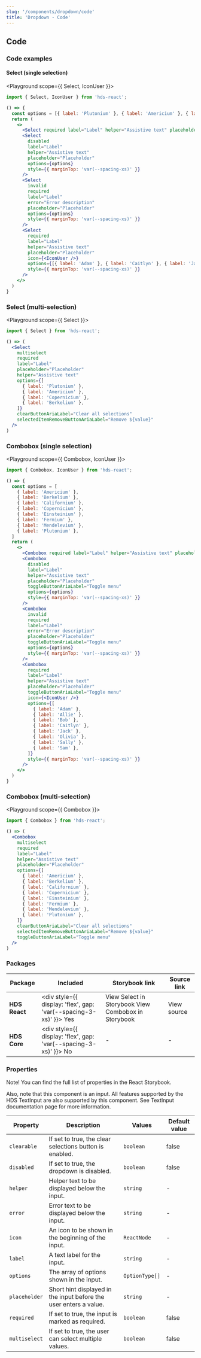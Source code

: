 ```yaml
---
slug: '/components/dropdown/code'
title: 'Dropdown - Code'
---
```




## Code

### Code examples 

#### Select (single selection)
<Playground scope={{ Select, IconUser }}>


```jsx
import { Select, IconUser } from 'hds-react';

() => {
  const options = [{ label: 'Plutonium' }, { label: 'Americium' }, { label: 'Copernicium' }, { label: 'Berkelium' }];
  return (
    <>
      <Select required label="Label" helper="Assistive text" placeholder="Placeholder" options={options} />
      <Select
        disabled
        label="Label"
        helper="Assistive text"
        placeholder="Placeholder"
        options={options}
        style={{ marginTop: 'var(--spacing-xs)' }}
      />
      <Select
        invalid
        required
        label="Label"
        error="Error description"
        placeholder="Placeholder"
        options={options}
        style={{ marginTop: 'var(--spacing-xs)' }}
      />
      <Select
        required
        label="Label"
        helper="Assistive text"
        placeholder="Placeholder"
        icon={<IconUser />}
        options={[{ label: 'Adam' }, { label: 'Caitlyn' }, { label: 'Jack' }, { label: 'Sally' }]}
        style={{ marginTop: 'var(--spacing-xs)' }}
      />
    </>
  )
}
```

</Playground>

### Select (multi-selection)
<Playground scope={{ Select }}>


```jsx
import { Select } from 'hds-react';

() => (
  <Select
    multiselect
    required
    label="Label"
    placeholder="Placeholder"
    helper="Assistive text"
    options={[
      { label: 'Plutonium' },
      { label: 'Americium' },
      { label: 'Copernicium' },
      { label: 'Berkelium' },
    ]}
    clearButtonAriaLabel="Clear all selections"
    selectedItemRemoveButtonAriaLabel="Remove ${value}"
  />
)
```

</Playground>

### Combobox (single selection)
<Playground scope={{ Combobox, IconUser }}>


```jsx
import { Combobox, IconUser } from 'hds-react';

() => {
  const options = [
    { label: 'Americium' },
    { label: 'Berkelium' },
    { label: 'Californium' },
    { label: 'Copernicium' },
    { label: 'Einsteinium' },
    { label: 'Fermium' },
    { label: 'Mendelevium' },
    { label: 'Plutonium' },
  ]
  return (
    <>
      <Combobox required label="Label" helper="Assistive text" placeholder="Placeholder" toggleButtonAriaLabel="Toggle menu" options={options} />
      <Combobox
        disabled
        label="Label"
        helper="Assistive text"
        placeholder="Placeholder"
        toggleButtonAriaLabel="Toggle menu"
        options={options}
        style={{ marginTop: 'var(--spacing-xs)' }}
      />
      <Combobox
        invalid
        required
        label="Label"
        error="Error description"
        placeholder="Placeholder"
        toggleButtonAriaLabel="Toggle menu"
        options={options}
        style={{ marginTop: 'var(--spacing-xs)' }}
      />
      <Combobox
        required
        label="Label"
        helper="Assistive text"
        placeholder="Placeholder"
        toggleButtonAriaLabel="Toggle menu"
        icon={<IconUser />}
        options={[
          { label: 'Adam' },
          { label: 'Allie' },
          { label: 'Bob' },
          { label: 'Caitlyn' },
          { label: 'Jack' },
          { label: 'Olivia' },
          { label: 'Sally' },
          { label: 'Sam' },
        ]}
        style={{ marginTop: 'var(--spacing-xs)' }}
      />
    </>
  )
}
```

</Playground>

### Combobox (multi-selection)
<Playground scope={{ Combobox }}>


```jsx
import { Combobox } from 'hds-react';

() => (
  <Combobox
    multiselect
    required
    label="Label"
    helper="Assistive text"
    placeholder="Placeholder"
    options={[
      { label: 'Americium' },
      { label: 'Berkelium' },
      { label: 'Californium' },
      { label: 'Copernicium' },
      { label: 'Einsteinium' },
      { label: 'Fermium' },
      { label: 'Mendelevium' },
      { label: 'Plutonium' },
    ]}
    clearButtonAriaLabel="Clear all selections"
    selectedItemRemoveButtonAriaLabel="Remove ${value}"
    toggleButtonAriaLabel="Toggle menu"
  />
)
```

</Playground>

### Packages
| Package           | Included                                                                                         | Storybook link                                                                                                                                                                                                                                                       | Source link                                                                                                                                                   |
| ----------------- | ------------------------------------------------------------------------------------------------ | -------------------------------------------------------------------------------------------------------------------------------------------------------------------------------------------------------------------------------------------------------------------- | ------------------------------------------------------------------------------------------------------------------------------------------------------------- |
| **HDS React**     | <div style={{ display: 'flex', gap: 'var(--spacing-3-xs)' }}><IconCheckCircleFill /> Yes </div>  | <Link openInNewTab openInNewTabAriaLabel="Opens in a new tab" href="/storybook/react/?path=/story/components-dropdowns-select--default">View Select in Storybook</Link> <Link openInNewTab openInNewTabAriaLabel="Opens in a new tab" href="/storybook/react/?path=/story/components-dropdowns-combobox--default">View Combobox in Storybook</Link>  | <ExternalLink openInNewTab openInNewTabAriaLabel="Opens in a new tab" href="https://github.com/City-of-Helsinki/helsinki-design-system/tree/master/packages/react/src/components/dropdown">View source</ExternalLink> |
| **HDS Core**      | <div style={{ display: 'flex', gap: 'var(--spacing-3-xs)' }}><IconCrossCircle /> No </div>       | -                                                                                                                                                                                                                                                                    | -                                                                                                                                                             |

### Properties
Note! You can find the full list of properties in the <Link openInNewTab openInNewTabAriaLabel="Opens in a new tab" href="/storybook/react/?path=/docs/components-dropdowns-combobox--default">React Storybook.</Link>

Also, note that this component is an input. All features supported by the HDS TextInput are also supported by this component. See <InternalLink href="/components/text-input">TextInput documentation page</InternalLink> for more information.

| Property      | Description                                                       | Values         | Default value |
| ------------- | ----------------------------------------------------------------- | -------------- | ------------- |
| `clearable`   | If set to true, the clear selections button is enabled.           | `boolean`      | false         |
| `disabled`    | If set to true, the dropdown is disabled.                         | `boolean`      | false         |
| `helper`      | Helper text to be displayed below the input.                      | `string`       | -             |
| `error`       | Error text to be displayed below the input.                       | `string`       | -             |
| `icon`        | An icon to be shown in the beginning of the input.                | `ReactNode`    | -             |
| `label`       | A text label for the input.                                       | `string`       | -             |
| `options`     | The array of options shown in the input.                          | `OptionType[]` | -             |
| `placeholder` | Short hint displayed in the input before the user enters a value. | `string`       | -             |
| `required`    | If set to true, the input is marked as required.                  | `boolean`      | false         |
| `multiselect` | If set to true, the user can select multiple values.              | `boolean`      | false         |
